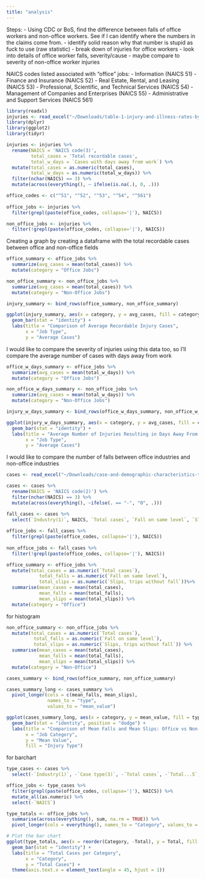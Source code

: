 ```yaml
---
title: "analysis"
---
```


Steps: 
- Using CDC or BoS, find the difference between falls of office workers and non-office workers. See if I can identify where the numbers in the claims come from.
- identify solid reason why that number is stupid as fuck to use (raw statistic)
- break down of injuries for office workers
- look into details of office worker falls, severity/cause
  - maybe compare to severity of non-office worker injuries

NAICS codes listed associated with "office" jobs:
  - Information (NAICS 51)
  - Finance and Insurance (NAICS 52)
  - Real Estate, Rental, and Leasing (NAICS 53)
  - Professional, Scientific, and Technical Services (NAICS 54)
  - Management of Companies and Enterprises (NAICS 55)
  - Administrative and Support Services (NAICS 561)

```r
library(readxl)
injuries <- read_excel("~/Downloads/table-1-injury-and-illness-rates-by-industry-2023-national.xlsx")
library(dplyr)
library(ggplot2)
library(tidyr)

injuries <- injuries %>%
  rename(NAICS = 'NAICS code(3)',
         total_cases = 'Total recordable cases',
         total_w_days = `Cases with days away from work`) %>%
  mutate(total_cases = as.numeric(total_cases),
         total_w_days = as.numeric(total_w_days)) %>%
  filter(nchar(NAICS) == 3) %>%
  mutate(across(everything(), ~ ifelse(is.na(.), 0, .)))

office_codes <- c("^51", "^52", "^53", "^54", "^561")
  
office_jobs <- injuries %>%
  filter(grepl(paste(office_codes, collapse='|'), NAICS))

non_office_jobs <- injuries %>%
  filter(!grepl(paste(office_codes, collapse='|'), NAICS))
```

Creating a graph by creating a dataframe with the total recordable cases between office and non-office fields
```r
office_summary <- office_jobs %>%
  summarize(avg_cases = mean(total_cases)) %>%
  mutate(category = "Office Jobs")

non_office_summary <- non_office_jobs %>%
  summarize(avg_cases = mean(total_cases)) %>%
  mutate(category = "Non-Office Jobs")

injury_summary <- bind_rows(office_summary, non_office_summary) 

ggplot(injury_summary, aes(x = category, y = avg_cases, fill = category)) +
  geom_bar(stat = "identity") +
  labs(title = "Comparison of Average Recordable Injury Cases",
       x = "Job Type",
       y = "Average Cases") 
```

I would like to compare the severity of injuries using this data too, so I'll compare the average number of cases with days away from work 
```r
office_w_days_summary <- office_jobs %>%
  summarize(avg_cases = mean(total_w_days)) %>%
  mutate(category = "Office Jobs")

non_office_w_days_summary <- non_office_jobs %>%
  summarize(avg_cases = mean(total_w_days)) %>%
  mutate(category = "Non-Office Jobs")

injury_w_days_summary <- bind_rows(office_w_days_summary, non_office_w_days_summary)

ggplot(injury_w_days_summary, aes(x = category, y = avg_cases, fill = category)) +
  geom_bar(stat = "identity") +
  labs(title = "Average Number of Injuries Resulting in Days Away From Work",
       x = "Job Type",
       y = "Average Cases") 
```


I would like to compare the number of falls between office industries and non-office industries
```r
cases <- read_excel("~/Downloads/case-and-demographic-characteristics-table-r4-2021-2022.xlsx")

cases <- cases %>%
  rename(NAICS = 'NAICS code(2)') %>%
  filter(nchar(NAICS) == 3) %>% 
  mutate(across(everything(), ~ifelse(. == "-", "0", .)))

fall_cases <- cases %>%
  select(`Industry(1)`, NAICS, `Total cases`, `Fall on same level`, `Slips, trips without fall`)
  
office_jobs <- fall_cases %>%
  filter(grepl(paste(office_codes, collapse='|'), NAICS))
  
non_office_jobs <- fall_cases %>%
  filter(!grepl(paste(office_codes, collapse='|'), NAICS))

office_summary <- office_jobs %>%
  mutate(total_cases = as.numeric(`Total cases`),
            total_falls = as.numeric(`Fall on same level`),
            total_slips = as.numeric(`Slips, trips without fall`))%>%
  summarise(mean_cases = mean(total_cases),
            mean_falls = mean(total_falls),
            mean_slips = mean(total_slips)) %>%
  mutate(category = "Office")
```

for histogram
```r
non_office_summary <- non_office_jobs %>%
  mutate(total_cases = as.numeric(`Total cases`),
          total_falls = as.numeric(`Fall on same level`),
          total_slips = as.numeric(`Slips, trips without fall`)) %>%
  summarise(mean_cases = mean(total_cases),
            mean_falls = mean(total_falls),
            mean_slips = mean(total_slips)) %>%
  mutate(category = "Non-Office")

cases_summary <- bind_rows(office_summary, non_office_summary)

cases_summary_long <- cases_summary %>%
  pivot_longer(cols = c(mean_falls, mean_slips), 
               names_to = "type", 
               values_to = "mean_value")

ggplot(cases_summary_long, aes(x = category, y = mean_value, fill = type)) +
  geom_bar(stat = "identity", position = "dodge") +
  labs(title = "Comparison of Mean Falls and Mean Slips: Office vs Non-Office Jobs",
       x = "Job Category", 
       y = "Mean Value", 
       fill = "Injury Type")
```

for barchart
```r
type_cases <- cases %>%
  select(-`Industry(1)`, -`Case type(3)`, -`Total cases`, -`Total...5`, -`Total...9`, -`Total...13`, -`Total...16`, -`Total...18`)

office_jobs <- type_cases %>%
  filter(grepl(paste(office_codes, collapse='|'), NAICS)) %>%
  mutate_all(as.numeric) %>%
  select(-`NAICS`)

type_totals <- office_jobs %>%
  summarise(across(everything(), sum, na.rm = TRUE)) %>%
  pivot_longer(cols = everything(), names_to = "Category", values_to = "Total")

# Plot the bar chart
ggplot(type_totals, aes(x = reorder(Category, -Total), y = Total, fill = Category)) +
  geom_bar(stat = "identity") +
  labs(title = "Total Cases per Category",
       x = "Category",
       y = "Total Cases") +
  theme(axis.text.x = element_text(angle = 45, hjust = 1))

```

